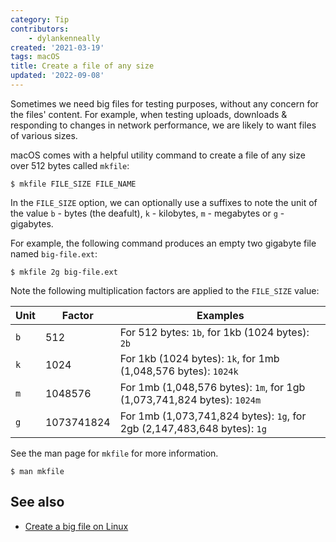 ```yaml
---
category: Tip
contributors:
    - dylankenneally
created: '2021-03-19'
tags: macOS
title: Create a file of any size
updated: '2022-09-08'
---
```


Sometimes we need big files for testing purposes, without any concern for the files' content. For example, when testing uploads, downloads & responding to changes in network performance, we are likely to want files of various sizes.

macOS comes with a helpful utility command to create a file of any size over 512 bytes called `mkfile`:

```shell
$ mkfile FILE_SIZE FILE_NAME
```

In the `FILE_SIZE` option, we can optionally use a suffixes to note the unit of the value `b` - bytes (the deafult), `k` - kilobytes, `m` - megabytes or `g` - gigabytes.

For example, the following command produces an empty two gigabyte file named `big-file.ext`:

```shell
$ mkfile 2g big-file.ext
```

Note the following multiplication factors are applied to the `FILE_SIZE` value:

| Unit | Factor     | Examples                                                                 |
| ---- | ---------- | ------------------------------------------------------------------------ |
| `b`  | 512        | For 512 bytes: `1b`, for 1kb (1024 bytes): `2b`                          |
| `k`  | 1024       | For 1kb (1024 bytes): `1k`, for 1mb (1,048,576 bytes): `1024k`           |
| `m`  | 1048576    | For 1mb (1,048,576 bytes): `1m`, for 1gb (1,073,741,824 bytes): `1024m`  |
| `g`  | 1073741824 | For 1mb (1,073,741,824 bytes): `1g`, for 2gb (2,147,483,648 bytes): `1g` |

See the man page for `mkfile` for more information.

```shell
$ man mkfile
```

## See also

-   [Create a big file on Linux](https://phuoc.ng/collection/tips/create-a-big-file-on-linux)
